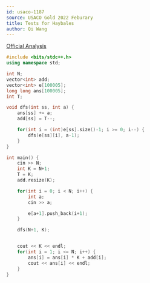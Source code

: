 ```yaml
---
id: usaco-1187
source: USACO Gold 2022 Feburary
title: Tests for Haybales
author: Qi Wang
---
```


[Official Analysis](http://usaco.org/current/data/sol_prob3_gold_jan22.html)

<LanguageSection>
<CPPSection>

```cpp
#include <bits/stdc++.h>
using namespace std;

int N;
vector<int> add;
vector<int> e[100005];
long long ans[100005];
int T;

void dfs(int ss, int a) {
    ans[ss] += a;
    add[ss] = T--;

    for(int i = (int)e[ss].size()-1; i >= 0; i--) {
        dfs(e[ss][i], a-1);
    }
}

int main() {
	cin >> N;
	int K = N+1;
	T = K;
	add.resize(K);

	for(int i = 0; i < N; i++) {
		int a;
		cin >> a;

		e[a+1].push_back(i+1);
	}

	dfs(N+1, K);


	cout << K << endl;
	for(int i = 1; i <= N; i++) {
        ans[i] = ans[i] * K + add[i];
        cout << ans[i] << endl;
    }
}
```

</CPPSection>
</LanguageSection>
